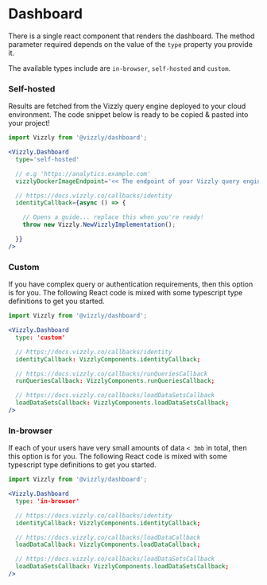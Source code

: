 # Dashboard

There is a single react component that renders the dashboard. The method parameter required depends on the value of the `type` property you provide it.

The available types include are `in-browser`, `self-hosted` and `custom`.

### Self-hosted
Results are fetched from the Vizzly query engine deployed to your cloud environment.
The code snippet below is ready to be copied & pasted into your project!

```jsx
import Vizzly from '@vizzly/dashboard';

<Vizzly.Dashboard
  type='self-hosted'

  // e.g 'https://analytics.example.com'
  vizzlyDockerImageEndpoint='<< The endpoint of your Vizzly query engine >>'

  // https://docs.vizzly.co/callbacks/identity
  identityCallback={async () => {

    // Opens a guide... replace this when you're ready!
    throw new Vizzly.NewVizzlyImplementation();

  }}
/>
```

### Custom
If you have complex query or authentication requirements, then this option is for you.
The following React code is mixed with some typescript type definitions to get you started.

```jsx
import Vizzly from '@vizzly/dashboard';

<Vizzly.Dashboard
  type: 'custom'

  // https://docs.vizzly.co/callbacks/identity
  identityCallback: VizzlyComponents.identityCallback;

  // https://docs.vizzly.co/callbacks/runQueriesCallback
  runQueriesCallback: VizzlyComponents.runQueriesCallback;

  // https://docs.vizzly.co/callbacks/loadDataSetsCallback
  loadDataSetsCallback: VizzlyComponents.loadDataSetsCallback;
/>
```

### In-browser

If each of your users have very small amounts of data `< 3mb` in total, then this option is for you.
The following React code is mixed with some typescript type definitions to get you started.

```jsx
import Vizzly from '@vizzly/dashboard';

<Vizzly.Dashboard
  type: 'in-browser'

  // https://docs.vizzly.co/callbacks/identity
  identityCallback: VizzlyComponents.identityCallback;

  // https://docs.vizzly.co/callbacks/loadDataCallback
  loadDataCallback: VizzlyComponents.loadDataCallback;

  // https://docs.vizzly.co/callbacks/loadDataSetsCallback
  loadDataSetsCallback: VizzlyComponents.loadDataSetsCallback;
/>
```